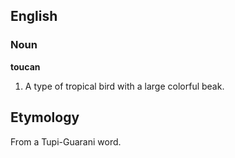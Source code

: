 ==English==
===Noun===
'''toucan'''
# A type of tropical bird with a large colorful beak.
==Etymology==
From a Tupi-Guarani word.